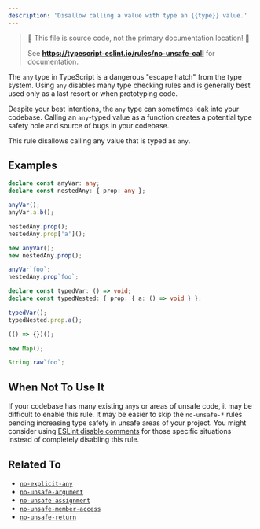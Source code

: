 ```yaml
---
description: 'Disallow calling a value with type an {{type}} value.'
---
```



> 🛑 This file is source code, not the primary documentation location! 🛑
>
> See **https://typescript-eslint.io/rules/no-unsafe-call** for documentation.

The `any` type in TypeScript is a dangerous "escape hatch" from the type system.
Using `any` disables many type checking rules and is generally best used only as a last resort or when prototyping code.

Despite your best intentions, the `any` type can sometimes leak into your codebase.
Calling an `any`-typed value as a function creates a potential type safety hole and source of bugs in your codebase.

This rule disallows calling any value that is typed as `any`.

## Examples

<Tabs>
<TabItem value="❌ Incorrect">

```ts
declare const anyVar: any;
declare const nestedAny: { prop: any };

anyVar();
anyVar.a.b();

nestedAny.prop();
nestedAny.prop['a']();

new anyVar();
new nestedAny.prop();

anyVar`foo`;
nestedAny.prop`foo`;
```

</TabItem>
<TabItem value="✅ Correct">

```ts
declare const typedVar: () => void;
declare const typedNested: { prop: { a: () => void } };

typedVar();
typedNested.prop.a();

(() => {})();

new Map();

String.raw`foo`;
```

</TabItem>
</Tabs>

## When Not To Use It

If your codebase has many existing `any`s or areas of unsafe code, it may be difficult to enable this rule.
It may be easier to skip the `no-unsafe-*` rules pending increasing type safety in unsafe areas of your project.
You might consider using [ESLint disable comments](https://eslint.org/docs/latest/use/configure/rules#using-configuration-comments-1) for those specific situations instead of completely disabling this rule.

## Related To

- [`no-explicit-any`](./no-explicit-any.mdx)
- [`no-unsafe-argument`](./no-unsafe-argument.mdx)
- [`no-unsafe-assignment`](./no-unsafe-assignment.mdx)
- [`no-unsafe-member-access`](./no-unsafe-member-access.mdx)
- [`no-unsafe-return`](./no-unsafe-return.mdx)
